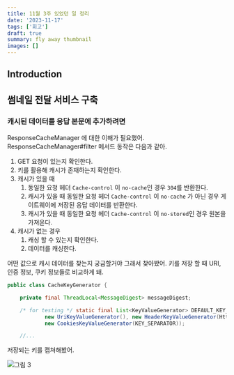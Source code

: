 ```yaml
---
title: 11월 3주 있었던 일 정리
date: '2023-11-17'
tags: ['회고']
draft: true
summary: fly away thumbnail
images: []
---
```


## Introduction

<TOCInline toc={props.toc} exclude="Introduction" />

## 썸네일 전달 서비스 구축

### 캐시된 데이터를 응답 본문에 추가하려면

ResponseCacheManager 에 대한 이해가 필요했어. ResponseCacheManager#filter 메서드 동작은 다음과 같아.

1. GET 요청이 있는지 확인한다.
2. 키를 활용해 캐시가 존재하는지 확인한다.
3. 캐시가 있을 때
    1. 동일한 요청 헤더 `Cache-control` 이 `no-cache`인 경우 `304`를 반환한다.
    2. 캐시가 있을 때 동일한 요청 헤더 `Cache-control` 이 `no-cache` 가 아닌 경우 게이트웨이에 저장된 응답 데이터를 반환한다.
    3. 캐시가 있을 때 동일한 요청 헤더 `Cache-control` 이 `no-stored`인 경우 원본을 가져온다.
4. 캐시가 없는 경우
    1. 캐싱 할 수 있는지 확인한다.
    2. 데이터를 캐싱한다.

어떤 값으로 캐시 데이터를 찾는지 궁금할거야 그래서 찾아봤어.
키를 저장 할 때 URI, 인증 정보, 쿠키 정보들로 비교하게 돼.

```java
public class CacheKeyGenerator {

	private final ThreadLocal<MessageDigest> messageDigest;

	/* for testing */ static final List<KeyValueGenerator> DEFAULT_KEY_VALUE_GENERATORS = List.of(
			new UriKeyValueGenerator(), new HeaderKeyValueGenerator(HttpHeaders.AUTHORIZATION, KEY_SEPARATOR),
			new CookiesKeyValueGenerator(KEY_SEPARATOR));

    //...
```

저장되는 키를 캡쳐해봤어.

![그림 3](/static/images/11m3w/1.png)


